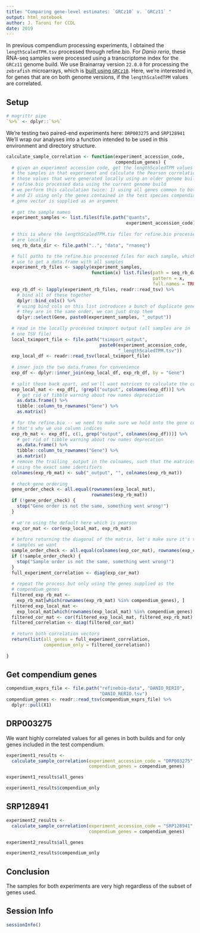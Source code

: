 ```yaml
---
title: "Comparing gene-level estimates: `GRCz10` v. `GRCz11` "
output: html_notebook
author: J. Taroni for CCDL
date: 2019
---
```


In previous compendium processing experiments, I obtained the 
`lengthScaledTPM.tsv` processed through refine.bio. 
For _Danio rerio_, these RNA-seq samples were processed using a transcriptome
index for the `GRCz11` genome build.
We use Brainarray version `22.0.0` for processing the `zebrafish` microarrays,
which is [built using `GRCz10`](http://brainarray.mbni.med.umich.edu/Brainarray/Database/CustomCDF/22.0.0/version.html).
Here, we're interested in, for genes that are on both genome versions, if the
`lengthScaledTPM` values are correlated.

## Setup

```r
# magrittr pipe
`%>%` <- dplyr::`%>%`
```

We're testing two paired-end experiments here: `DRP003275` and `SRP128941`
We'll wrap our analyses into a function intended to be used in this environment
and directory structure.

```r
calculate_sample_correlation <- function(experiment_accession_code,
                                         compendium_genes) {
  # given an experiment accession code, get the lengthScaledTPM values for
  # the samples in that experiment and calculate the Pearson correlation between 
  # those values that were generated locally using an older genome build and the 
  # refine.bio processed data using the current genome build
  # we perform this calculation twice: 1) using all genes common to both builds
  # and 2) using only the genes contained in the test species compendium (this)
  # gene vector is supplied as an argument
  
  # get the sample names
  experiment_samples <- list.files(file.path("quants", 
                                             experiment_accession_code))
  
  # this is where the lengthScaledTPM.tsv files for refine.bio processed data
  # are locally
  seq_rb_data_dir <- file.path("..", "data", "rnaseq")

  # full paths to the refine.bio processed files for each sample, which we then
  # use to get a data.frame with all samples
  experiment_rb_files <- sapply(experiment_samples, 
                                function(x) list.files(path = seq_rb_data_dir,
                                                       pattern = x,
                                                       full.names = TRUE))
  exp_rb_df <- lapply(experiment_rb_files, readr::read_tsv) %>%
    # bind all of these together
    dplyr::bind_cols() %>%
    # using bind_cols on this list introduces a bunch of duplicate gene columns
    # they are in the same order, we can just drop them
    dplyr::select(Gene, paste0(experiment_samples, "_output"))
  
  # read in the locally processed tximport output (all samples are in 
  # one TSV file)
  local_tximport_file <- file.path("tximport_output", 
                                   paste0(experiment_accession_code,
                                          "_lengthScaledTPM.tsv"))
  exp_local_df <- readr::read_tsv(local_tximport_file)
  
  # inner join the two data.frames for convenience
  exp_df <- dplyr::inner_join(exp_local_df, exp_rb_df, by = "Gene")
  
  # split these back apart, and we'll want matrices to calculate the correlation
  exp_local_mat <- exp_df[, !grepl("output", colnames(exp_df))] %>%
    # get rid of tibble warning about row names deprecation
    as.data.frame() %>%
    tibble::column_to_rownames("Gene") %>%
    as.matrix()
  
  # for the refine.bio -- we need to make sure we hold onto the gene column
  # that's why we use column indices
  exp_rb_mat <- exp_df[, c(1, grep("output", colnames(exp_df)))] %>%
    # get rid of tibble warning about row names deprecation
    as.data.frame() %>%
    tibble::column_to_rownames("Gene") %>%
    as.matrix()
  # remove the trailing _output in the colnames, such that the matrices are
  # using the exact same identifiers
  colnames(exp_rb_mat) <- sub("_output", "", colnames(exp_rb_mat))
  
  # check gene ordering
  gene_order_check <- all.equal(rownames(exp_local_mat), 
                                rownames(exp_rb_mat))
  if (!gene_order_check) {
    stop("Gene order is not the same, something went wrong!")
  }
  
  # we're using the default here which is pearson
  exp_cor_mat <- cor(exp_local_mat, exp_rb_mat)
  
  # before returning the diagonal of the matrix, let's make sure it's the
  # samples we want
  sample_order_check <- all.equal(colnames(exp_cor_mat), rownames(exp_cor_mat))
  if (!sample_order_check) {
    stop("Sample order is not the same, something went wrong!")
  }
  full_experiment_correlation <- diag(exp_cor_mat)
  
  # repeat the process but only using the genes supplied as the 
  # compendium_genes
  filtered_exp_rb_mat <- 
    exp_rb_mat[which(rownames(exp_rb_mat) %in% compendium_genes), ]
  filtered_exp_local_mat <- 
    exp_local_mat[which(rownames(exp_local_mat) %in% compendium_genes), ]
  filtered_cor_mat <- cor(filtered_exp_local_mat, filtered_exp_rb_mat)
  filtered_correlation <- diag(filtered_cor_mat)
  
  # return both correlation vectors
  return(list(all_genes = full_experiment_correlation, 
              compendium_only = filtered_correlation))
  
}
```

## Get compendium genes

```r
compendium_exprs_file <- file.path("refinebio-data", "DANIO_RERIO", 
                                   "DANIO_RERIO.tsv")
compendium_genes <- readr::read_tsv(compendium_exprs_file) %>%
  dplyr::pull(X1)
```

## DRP003275

We want highly correlated values for all genes in both builds and for only
genes included in the test compendium.

```r
experiment1_results <- 
  calculate_sample_correlation(experiment_accession_code = "DRP003275",
                               compendium_genes = compendium_genes)
```

```r
experiment1_results$all_genes
```

```r
experiment1_results$compendium_only
```

## SRP128941

```r
experiment2_results <- 
  calculate_sample_correlation(experiment_accession_code = "SRP128941",
                               compendium_genes = compendium_genes)
```

```r
experiment2_results$all_genes
```

```r
experiment2_results$compendium_only
```

## Conclusion

The samples for both experiments are very high regardless of the subset of
genes used.

## Session Info

```r
sessionInfo()
```

